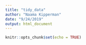 ```yaml
---
title: "tidy_data"
author: "Naama Kipperman"
date: "9/24/2019"
output: html_document
---
```


```r
knitr::opts_chunk$set(echo = TRUE)
```


